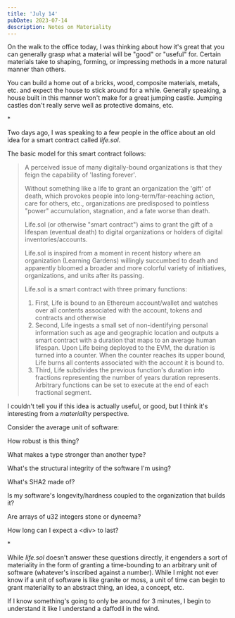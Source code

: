 ```yaml
---
title: 'July 14'
pubDate: 2023-07-14
description: Notes on Materiality
---
```


On the walk to the office today, I was thinking about how it's great that you can generally grasp what a material will be "good" or "useful" for. Certain materials take to shaping, forming, or impressing methods in a more natural manner than others.

You can build a home out of a bricks, wood, composite materials, metals, etc. and expect the house to stick around for a while. Generally speaking, a house built in this manner won't make for a great jumping castle. Jumping castles don't really serve well as protective domains, etc.

\*

Two days ago, I was speaking to a few people in the office about an old idea for a smart contract called *life.sol*. 

The basic model for this smart contract follows:

> A perceived issue of many digitally-bound organizations is that they feign the capability of 'lasting forever'.
>
> Without something like a life to grant an organization the 'gift' of death, which provokes people into long-term/far-reaching action, care for others, etc., organizations are predisposed to pointless "power" accumulation, stagnation, and a fate worse than death.
>
> Life.sol (or otherwise "smart contract") aims to grant the gift of a lifespan (eventual death) to digital organizations or holders of digital inventories/accounts.
>
> Life.sol is inspired from a moment in recent history where an organization (Learning Gardens) willingly succumbed to death and apparently bloomed a broader and more colorful variety of initiatives, organizations, and units after its passing.
>
> Life.sol is a smart contract with three primary functions:
>
> 1. First, Life is bound to an Ethereum account/wallet and watches over all contents associated with the account, tokens and contracts and otherwise
> 2. Second, Life ingests a small set of non-identifying personal information such as age and geographic location and outputs a smart contract with a duration that maps to an average human lifespan. Upon Life being deployed to the EVM, the duration is turned into a counter. When the counter reaches its upper bound, Life burns all contents associated with the account it is bound to.
> 3. Third, Life subdivides the previous function's duration into fractions representing the number of years duration represents. Arbitrary functions can be set to execute at the end of each fractional segment.

I couldn't tell you if this idea is actually useful, or good, but I think it's interesting from a *materiality* perspective.

Consider the average unit of software: 

How robust is this thing? 

What makes a type stronger than another type?

What's the structural integrity of the software I'm using?

What's SHA2 made of?

Is my software's longevity/hardness coupled to the organization that builds it?

Are arrays of u32 integers stone or dyneema?

How long can I expect a \<div> to last?

\*

While *life.sol* doesn't answer these questions directly, it engenders a sort of materiality in the form of granting a time-bounding to an arbitrary unit of software (whatever's inscribed against a number). While I might not ever know if a unit of software is like granite or moss, a unit of time can begin to grant materiality to an abstract thing, an idea, a concept, etc.

If I know something's going to only be around for 3 minutes, I begin to understand it like I understand a daffodil in the wind. 